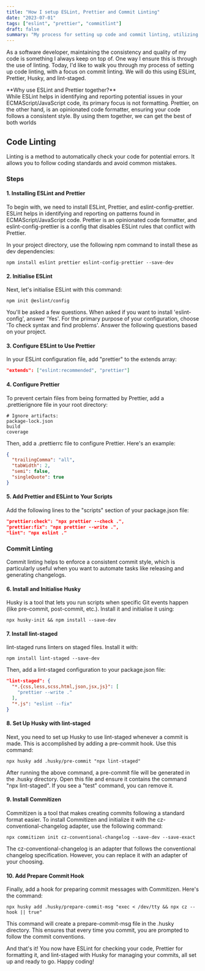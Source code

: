 ```yaml
---
title: "How I setup ESLint, Prettier and Commit Linting"
date: "2023-07-01"
tags: ["eslint", "prettier", "commitlint"]
draft: false
summary: "My process for setting up code and commit linting, utilizing tools like ESLint, Prettier, Husky, and lint-staged, which aid in maintaining code quality and enforcing a consistent coding and commit style. "
---
```


As a software developer, maintaining the consistency and quality of my code is something I always keep on top of. One way I ensure this is through the use of linting.
Today, I'd like to walk you through my process of setting up code linting, with a focus on commit linting. We will do this using ESLint, Prettier, Husky, and lint-staged.

<Callout>
**Why use ESLint and Prettier together?**<br/>
While ESLint helps in identifying and reporting potential issues in your ECMAScript/JavaScript code, its primary focus is not formatting.
Prettier, on the other hand, is an opinionated code formatter, ensuring your code follows a consistent style.
By using them together, we can get the best of both worlds

</Callout>

## Code Linting

Linting is a method to automatically check your code for potential errors. It allows you to follow coding standards and avoid common mistakes.

### Steps

#### 1. Installing ESLint and Prettier

To begin with, we need to install ESLint, Prettier, and eslint-config-prettier. ESLint helps in identifying and reporting on patterns found in ECMAScript/JavaScript code.
Prettier is an opinionated code formatter, and eslint-config-prettier is a config that disables ESLint rules that conflict with Prettier.

In your project directory, use the following npm command to install these as dev dependencies:

```shell
npm install eslint prettier eslint-config-prettier --save-dev
```

#### 2. Initialise ESLint

Next, let's initialise ESLint with this command:

```shell
npm init @eslint/config
```

You'll be asked a few questions. When asked if you want to install 'eslint-config', answer 'Yes'.
For the primary purpose of your configuration, choose 'To check syntax and find problems'. Answer the following questions based on your project.

#### 3. Configure ESLint to Use Prettier

In your ESLint configuration file, add "prettier" to the extends array:

```json title=".eslintrc.js"
"extends": ["eslint:recommended", "prettier"]
```

#### 4. Configure Prettier

To prevent certain files from being formatted by Prettier, add a .prettierignore file in your root directory:

```shell title=".prettierignore"
# Ignore artifacts:
package-lock.json
build
coverage
```

Then, add a .prettierrc file to configure Prettier. Here's an example:

```json title=".prettierrc"
{
  "trailingComma": "all",
  "tabWidth": 2,
  "semi": false,
  "singleQuote": true
}
```

#### 5. Add Prettier and ESLint to Your Scripts

Add the following lines to the "scripts" section of your package.json file:

```json title="package.json"
"prettier:check": "npx prettier --check .",
"prettier:fix": "npx prettier --write .",
"lint": "npx eslint ."
```

### Commit Linting

Commit linting helps to enforce a consistent commit style, which is particularly useful when you want to automate tasks like releasing and generating changelogs.

#### 6. Install and Initialise Husky

Husky is a tool that lets you run scripts when specific Git events happen (like pre-commit, post-commit, etc.). Install it and initialise it using:

```shell
npx husky-init && npm install --save-dev
```

#### 7. Install lint-staged

lint-staged runs linters on staged files. Install it with:

```shell
npm install lint-staged --save-dev
```

Then, add a lint-staged configuration to your package.json file:

```json title="package.json"
"lint-staged": {
  "*.{css,less,scss,html,json,jsx,js}": [
    "prettier --write ."
  ],
  "*.js": "eslint --fix"
}
```

#### 8. Set Up Husky with lint-staged

Next, you need to set up Husky to use lint-staged whenever a commit is made. This is accomplished by adding a pre-commit hook. Use this command:

```shell
npx husky add .husky/pre-commit "npx lint-staged"
```

After running the above command, a pre-commit file will be generated in the .husky directory. Open this file and ensure it contains the command "npx lint-staged". If you see a "test" command, you can remove it.

#### 9. Install Commitizen

Commitizen is a tool that makes creating commits following a standard format easier. To install Commitizen and initialize it with the cz-conventional-changelog adapter, use the following command:

```shell
npx commitizen init cz-conventional-changelog --save-dev --save-exact
```

The cz-conventional-changelog is an adapter that follows the conventional changelog specification. However, you can replace it with an adapter of your choosing.

#### 10. Add Prepare Commit Hook

Finally, add a hook for preparing commit messages with Commitizen. Here's the command:

```shell
npx husky add .husky/prepare-commit-msg "exec < /dev/tty && npx cz --hook || true"
```

This command will create a prepare-commit-msg file in the .husky directory. This ensures that every time you commit, you are prompted to follow the commit conventions.

And that's it! You now have ESLint for checking your code, Prettier for formatting it, and lint-staged with Husky for managing your commits, all set up and ready to go. Happy coding!
